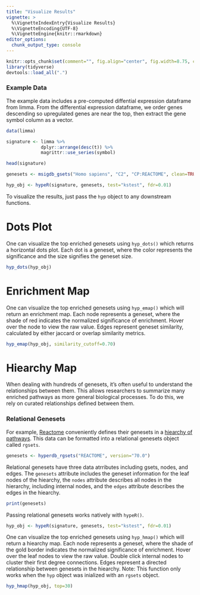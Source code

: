 ```yaml
---
title: "Visualize Results"
vignette: >
  %\VignetteIndexEntry{Visualize Results}
  %\VignetteEncoding{UTF-8}
  %\VignetteEngine{knitr::rmarkdown}
editor_options: 
  chunk_output_type: console
---
```


```r
knitr::opts_chunk$set(comment="", fig.align="center", fig.width=8.75, cache=FALSE)
library(tidyverse)
devtools::load_all(".")
```

### Example Data
The example data includes a pre-computed diffential expression dataframe from limma. From the differential expression dataframe, we order genes descending so upregulated genes are near the top, then extract the gene symbol column as a vector. 

```r
data(limma)

signature <- limma %>% 
             dplyr::arrange(desc(t)) %>% 
             magrittr::use_series(symbol)

head(signature)
```

```r
genesets <- msigdb_gsets("Homo sapiens", "C2", "CP:REACTOME", clean=TRUE)

hyp_obj <- hypeR(signature, genesets, test="kstest", fdr=0.01)
```

To visualize the results, just pass the `hyp` object to any downstream functions.

# Dots Plot

One can visualize the top enriched genesets using `hyp_dots()` which returns a horizontal dots plot. Each dot is a geneset, where the color represents the significance and the size signifies the geneset size.

```r
hyp_dots(hyp_obj)
```

# Enrichment Map

One can visualize the top enriched genesets using `hyp_emap()` which will return an enrichment map. Each node represents a geneset, where the shade of red indicates the normalized significance of enrichment. Hover over the node to view the raw value. Edges represent geneset similarity, calculated by either jaccard or overlap similarity metrics.

```r
hyp_emap(hyp_obj, similarity_cutoff=0.70)
```

# Hiearchy Map

When dealing with hundreds of genesets, it's often useful to understand the relationships between them. This allows researchers to summarize many enriched pathways as more general biological processes. To do this, we rely on curated relationships defined between them.

### Relational Genesets

For example, [Reactome](https://reactome.org/) conveniently defines their genesets in a [hiearchy of pathways](https://reactome.org/PathwayBrowser/). This data can be formatted into a relational genesets object called `rgsets`. 

```r
genesets <- hyperdb_rgsets("REACTOME", version="70.0")
```

Relational genesets have three data atrributes including gsets, nodes, and edges. The `genesets` attribute includes the geneset information for the leaf nodes of the hiearchy, the `nodes` attribute describes all nodes in the hierarchy, including internal nodes, and the `edges` attribute describes the edges in the hiearchy.

```r
print(genesets)
```

Passing relational genesets works natively with `hypeR()`.

```r
hyp_obj <- hypeR(signature, genesets, test="kstest", fdr=0.01)
```

One can visualize the top enriched genesets using `hyp_hmap()` which will return a hiearchy map. Each node represents a geneset, where the shade of the gold border indicates the normalized significance of enrichment. Hover over the leaf nodes to view the raw value. Double click internal nodes to cluster their first degree connections. Edges represent a directed relationship between genesets in the hiearchy. Note: This function only works when the `hyp` object was inialized with an `rgsets` object.

```r
hyp_hmap(hyp_obj, top=30)
```
